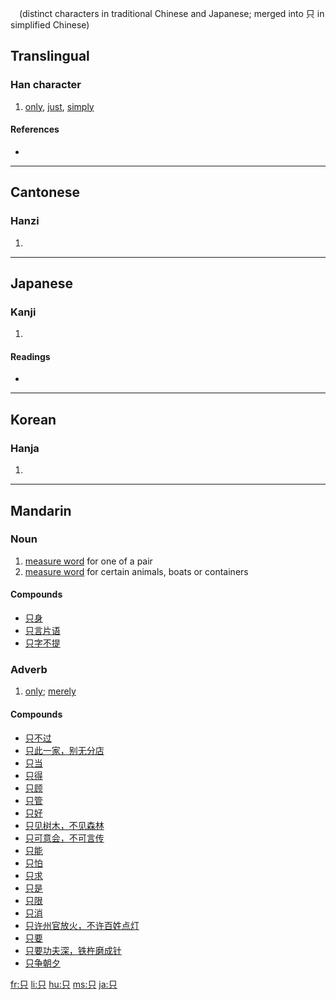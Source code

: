{{see|衹|隻}}　(distinct characters in traditional Chinese and Japanese; merged into 只 in simplified Chinese)
==Translingual==

===Han character===
{{Han char|rn=30|rad=口|as=02|sn=5|four=6080<sub>0</sub>|canj=口金 (RC)}}

# [[only]], [[just]], [[simply]]

====References====
* {{Han ref|kx=0172.050|dkj=03239|dj=0383.010|hdz=10570.030|uh=53EA|ud=21482|bh=A575|bd=42357}}

----

==Cantonese==

===Hanzi===
{{yue-hanzi|jyut=|y=ji2}}

# {{defn|Cantonese}}

----

==Japanese==

===Kanji===
{{ja-kanji|grade=|rs=口02}}

# {{defn|Japanese}}

====Readings====
* {{ja-readings|on=[[し]] (shi)|kun=[[ただ]] (tada)}}

----

==Korean==

===Hanja===
{{ko-hanja|hangeul=지|rv=ji|mr=chi}}

# {{defn|Korean}}

----

==Mandarin==

===Noun===
{{cmn-noun|s|pin=zhī|pint=zhi1|tra=隻|sim=只|rs=口02}}

# [[w:measure word|measure word]] for one of a pair
# [[w:measure word|measure word]] for certain animals, boats or containers

====Compounds====
* [[只身]]
* [[只言片语]]
* [[只字不提]]

===Adverb===
{{cmn-adv|s|pin=zhǐ|pint=zhi3|tra=[[衹]] or [[只]]|sim=只|rs=口02}}

# [[only]]; [[merely]]

====Compounds====
* [[只不过]]
* [[只此一家，别无分店]]
* [[只当]]
* [[只得]]
* [[只顾]]
* [[只管]]
* [[只好]]
* [[只见树木，不见森林]]
* [[只可意会，不可言传]]
* [[只能]]
* [[只怕]]
* [[只求]]
* [[只是]]
* [[只限]]
* [[只消]]
* [[只许州官放火，不许百姓点灯]]
* [[只要]]
* [[只要功夫深，铁杵磨成针]]
* [[只争朝夕]]

[[fr:只]]
[[li:只]]
[[hu:只]]
[[ms:只]]
[[ja:只]]